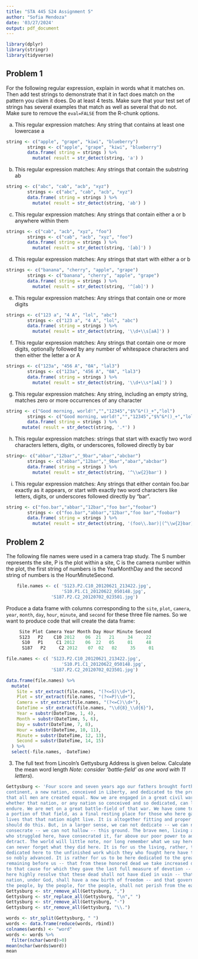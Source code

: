 ```yaml
---
title: "STA 445 S24 Assignment 5"
author: "Sofia Mendoza"
date: '03/27/2024'
output: pdf_document
---
```

```r
library(dplyr)
library(stringr)
library(tidyverse)
```


## Problem 1

For the following regular expression, explain in words what it matches on. Then add test strings to demonstrate that it in fact does match on the pattern you claim it does.  Do at least 4 tests.  Make sure that your test set of strings has several examples that match as well as several that do not. Make sure to remove the `eval=FALSE` from the R-chunk options.

a. This regular expression matches: Any string that contains at least one lowercase a

```r
string <- c("apple", "grape", "kiwi", "blueberry")
        strings <- c("apple", "grape", "kiwi", "blueberry")
        data.frame( string = strings ) %>%
          mutate( result = str_detect(string, 'a') )
```
b. This regular expression matches: Any strings that contain the substring ab

```r
string <- c("abc", "cab", "acb", "xyz")
        strings <- c("abc", "cab", "acb", "xyz")
        data.frame( string = strings ) %>%
          mutate( result = str_detect(string, 'ab') )
```

c. This regular expression matches: Any strings that contain either a or b anywhere within them

```r
strings <- c("cab", "acb", "xyz", "foo")
        strings <- c("cab", "acb", "xyz", "foo")
        data.frame( string = strings ) %>%
          mutate( result = str_detect(string, '[ab]') )
```

d.  This regular expression matches: Any strings that start with either a or b

```r
strings <- c("banana", "cherry", "apple", "grape")
        strings <- c("banana", "cherry", "apple", "grape")
        data.frame( string = strings ) %>%
          mutate( result = str_detect(string, '^[ab]') )
```

e. This regular expression matches: Any strings that contain one or more digits

```r
strings <- c("123 a", "4 A", "lol", "abc")
        strings <- c("123 a", "4 A", "lol", "abc")
        data.frame( string = strings ) %>%
          mutate( result = str_detect(string, '\\d+\\s[aA]') )
```

f. This regular expression matches: Any strings that contain one or more digits, optionally followed by any number of whitespace characters and then either the letter a or A

```r
strings <- c("123a", "456 A", "0A", "lal3")
        strings <- c("123a", "456 A", "0A", "lal3")
        data.frame( string = strings ) %>%
          mutate( result = str_detect(string, '\\d+\\s*[aA]') )
```

g. This regular expression matches: Any string, including an empty string, matches zero or more occurrences of any character

```r
string <- c("Good morning, world!","","12345","$%^&*()_+","lol")
        strings <- c("Good morning, world!","","12345","$%^&*()_+","lol")
        data.frame( string = strings ) %>%
      mutate( result = str_detect(string, '.*') )
```

h. This regular expression matches: strings that start with exactly two word characters letters, digits, or underscores, followed directly by bar

```r
string<- c("abbar","12bar","_9bar","abar","abcbar")
        strings <- c("abbar","12bar","_9bar","abar","abcbar")
        data.frame( string = strings ) %>%
          mutate( result = str_detect(string, '^\\w{2}bar') )
```

i. This regular expression matches: Any strings that either contain foo.bar exactly as it appears, or start with exactly two word characters like letters, digits, or underscores followed directly by "bar".

```r
string <- c("foo.bar","abbar","12bar","foo bar","foobar")
        strings <- c("foo.bar","abbar","12bar","foo bar","foobar")
        data.frame( string = strings ) %>%
          mutate( result = str_detect(string, '(foo\\.bar)|(^\\w{2}bar)') )
```
    
## Problem 2

The following file names were used in a camera trap study. The S number represents the site, P is the plot within a site, C is the camera number within the plot, the first string of numbers is the YearMonthDay and the second string of numbers is the HourMinuteSecond.

```r
    file.names <- c( 'S123.P2.C10_20120621_213422.jpg',
                     'S10.P1.C1_20120622_050148.jpg',
                 'S187.P2.C2_20120702_023501.jpg')
```
    
Produce a data frame with columns corresponding to the `site`, `plot`, `camera`, `year`, `month`, `day`, `hour`, `minute`, and `second` for these three file names. So we want to produce code that will create the data frame:
    
```r
     Site Plot Camera Year Month Day Hour Minute Second
     S123   P2    C10 2012    06  21   21     34     22
      S10   P1     C1 2012    06  22   05     01     48
      S187   P2     C2 2012    07  02   02     35     01
```

```r
file.names <- c( 'S123.P2.C10_20120621_213422.jpg',
                     'S10.P1.C1_20120622_050148.jpg',
                 'S187.P2.C2_20120702_023501.jpg')

data.frame(file.names) %>%
  mutate(
    Site = str_extract(file.names, "(?<=S)\\d+"),
    Plot = str_extract(file.names, "(?<=P)\\d+"),
    Camera = str_extract(file.names, "(?<=C)\\d+"),
    DateTime = str_extract(file.names, "\\d{8}_\\d{6}"),
    Year = substr(DateTime, 1, 4),
    Month = substr(DateTime, 5, 6),
    Day = substr(DateTime, 7, 8),
    Hour = substr(DateTime, 10, 11),
    Minute = substr(DateTime, 12, 13),
    Second = substr(DateTime, 14, 15)
  ) %>%
  select(-file.names, -DateTime)
```

3. The full text from Lincoln's Gettysburg Address is given below. Calculate the mean word length *Note: consider 'battle-field' as one word with 11 letters*).

```r
Gettysburg <- 'Four score and seven years ago our fathers brought forth on this
continent, a new nation, conceived in Liberty, and dedicated to the proposition
that all men are created equal. Now we are engaged in a great civil war, testing
whether that nation, or any nation so conceived and so dedicated, can long
endure. We are met on a great battle-field of that war. We have come to dedicate
a portion of that field, as a final resting place for those who here gave their
lives that that nation might live. It is altogether fitting and proper that we
should do this. But, in a larger sense, we can not dedicate -- we can not
consecrate -- we can not hallow -- this ground. The brave men, living and dead,
who struggled here, have consecrated it, far above our poor power to add or
detract. The world will little note, nor long remember what we say here, but it
can never forget what they did here. It is for us the living, rather, to be
dedicated here to the unfinished work which they who fought here have thus far
so nobly advanced. It is rather for us to be here dedicated to the great task
remaining before us -- that from these honored dead we take increased devotion
to that cause for which they gave the last full measure of devotion -- that we
here highly resolve that these dead shall not have died in vain -- that this
nation, under God, shall have a new birth of freedom -- and that government of
the people, by the people, for the people, shall not perish from the earth.'
Gettysburg <- str_remove_all(Gettysburg, ",")
Gettysburg <- str_replace_all(Gettysburg, "\n"," ")
Gettysburg <- str_remove_all(Gettysburg, "-")
Gettysburg <- str_remove_all(Gettysburg, "\\.")

words <- str_split(Gettysburg, " ")
words <- data.frame(reduce(words, rbind))
colnames(words) <- "word"
words <- words %>%
  filter(nchar(word)>0)
mean(nchar(words$word))
mean
```




    
